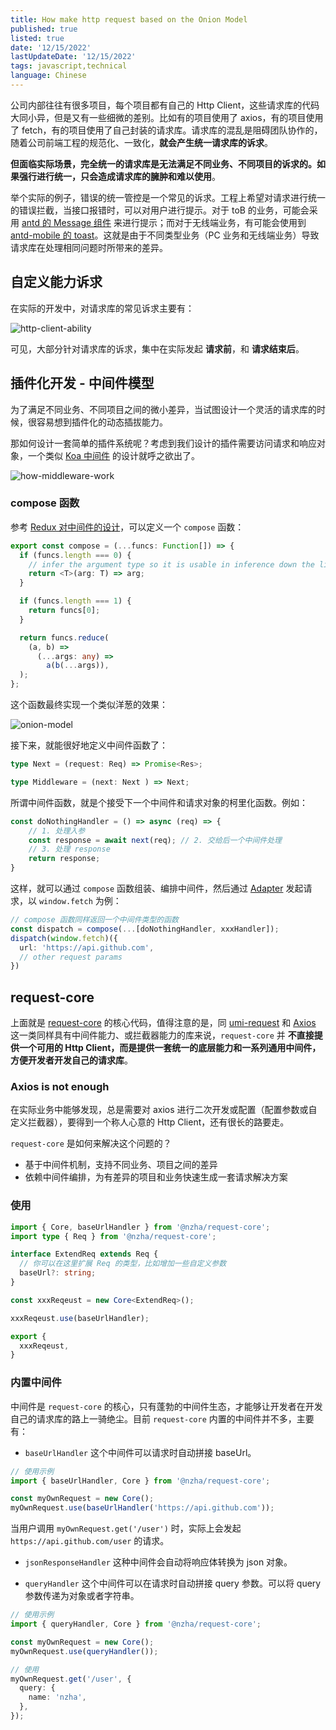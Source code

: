 ```yaml
---
title: How make http request based on the Onion Model
published: true
listed: true
date: '12/15/2022'
lastUpdateDate: '12/15/2022'
tags: javascript,technical
language: Chinese
---
```


公司内部往往有很多项目，每个项目都有自己的 Http Client，这些请求库的代码大同小异，但是又有一些细微的差别。比如有的项目使用了 axios，有的项目使用了 fetch，有的项目使用了自己封装的请求库。请求库的混乱是阻碍团队协作的，随着公司前端工程的规范化、一致化，**就会产生统一请求库的诉求**。

**但面临实际场景，完全统一的请求库是无法满足不同业务、不同项目的诉求的。如果强行进行统一，只会造成请求库的臃肿和难以使用**。

举个实际的例子，错误的统一管控是一个常见的诉求。工程上希望对请求进行统一的错误拦截，当接口报错时，可以对用户进行提示。对于 toB 的业务，可能会采用 [antd 的 Message 组件](https://ant.design/components/message-cn) 来进行提示；而对于无线端业务，有可能会使用到 [antd-mobile 的 toast](https://mobile.ant.design/zh/components/toast)。这就是由于不同类型业务（PC 业务和无线端业务）导致请求库在处理相同问题时所带来的差异。

## 自定义能力诉求

在实际的开发中，对请求库的常见诉求主要有：

![http-client-ability](https://pub-388464a2ac764e37ba36c5ea17d573ee.r2.dev/how-request-lib-work.png)

可见，大部分针对请求库的诉求，集中在实际发起 **请求前**，和 **请求结束后**。

## 插件化开发 - 中间件模型

为了满足不同业务、不同项目之间的微小差异，当试图设计一个灵活的请求库的时候，很容易想到插件化的动态插拔能力。

那如何设计一套简单的插件系统呢？考虑到我们设计的插件需要访问请求和响应对象，一个类似 [Koa 中间件](https://koajs.com/) 的设计就呼之欲出了。

![how-middleware-work](https://pub-388464a2ac764e37ba36c5ea17d573ee.r2.dev/how-onion-model-work.png)

### compose 函数

参考 [Redux 对中间件的设计](https://github.com/reduxjs/redux/blob/master/src/compose.ts)，可以定义一个 `compose` 函数：

```ts
export const compose = (...funcs: Function[]) => {
  if (funcs.length === 0) {
    // infer the argument type so it is usable in inference down the line
    return <T>(arg: T) => arg;
  }

  if (funcs.length === 1) {
    return funcs[0];
  }

  return funcs.reduce(
    (a, b) =>
      (...args: any) =>
        a(b(...args)),
  );
};
```

这个函数最终实现一个类似洋葱的效果：

<img src="https://pub-388464a2ac764e37ba36c5ea17d573ee.r2.dev/a-request-lib-onion-model.png" alt="onion-model" />

接下来，就能很好地定义中间件函数了：

```ts
type Next = (request: Req) => Promise<Res>;

type Middleware = (next: Next ) => Next;
```

所谓中间件函数，就是个接受下一个中间件和请求对象的柯里化函数。例如：

```ts
const doNothingHandler = () => async (req) => {
	// 1. 处理入参
	const response = await next(req); // 2. 交给后一个中间件处理
	// 3. 处理 response
	return response;
}
```

这样，就可以通过 `compose` 函数组装、编排中间件，然后通过 [Adapter](https://github.com/axios/axios#request-config) 发起请求，以 `window.fetch` 为例：

```ts
// compose 函数同样返回一个中间件类型的函数
const dispatch = compose(...[doNothingHandler, xxxHandler]);
dispatch(window.fetch)({
  url: 'https://api.github.com',
  // other request params
})
```

## request-core

上面就是 [request-core](https://github.com/maoxiaoke/request-core#readme) 的核心代码，值得注意的是，同 [umi-request](https://github.com/umijs/umi-request) 和 [Axios](https://github.com/axios/axios) 这一类同样具有中间件能力、或拦截器能力的库来说，`request-core` 并 **不直接提供一个可用的 Http Client，而是提供一套统一的底层能力和一系列通用中间件，方便开发者开发自己的请求库**。

### Axios is not enough

在实际业务中能够发现，总是需要对 axios 进行二次开发或配置（配置参数或自定义拦截器），要得到一个称人心意的 Http Client，还有很长的路要走。

`request-core` 是如何来解决这个问题的？

- 基于中间件机制，支持不同业务、项目之间的差异
- 依赖中间件编排，为有差异的项目和业务快速生成一套请求解决方案

### 使用

```ts
import { Core, baseUrlHandler } from '@nzha/request-core';
import type { Req } from '@nzha/request-core';

interface ExtendReq extends Req {
  // 你可以在这里扩展 Req 的类型，比如增加一些自定义参数
  baseUrl?: string;
}

const xxxReqeust = new Core<ExtendReq>();

xxxReqeust.use(baseUrlHandler);

export {
  xxxReqeust,
}
```

### 内置中间件

中间件是 `request-core` 的核心，只有蓬勃的中间件生态，才能够让开发者在开发自己的请求库的路上一骑绝尘。目前 `request-core` 内置的中间件并不多，主要有：

- `baseUrlHandler`
这个中间件可以请求时自动拼接 baseUrl。

```ts
// 使用示例
import { baseUrlHandler, Core } from '@nzha/request-core';

const myOwnRequest = new Core();
myOwnRequest.use(baseUrlHandler('https://api.github.com'));
```

当用户调用 `myOwnRequest.get('/user')` 时，实际上会发起 `https://api.github.com/user` 的请求。

- `jsonResponseHandler`
这种中间件会自动将响应体转换为 json 对象。

- `queryHandler`
这个中间件可以在请求时自动拼接 query 参数。可以将 query 参数传递为对象或者字符串。

```ts
// 使用示例
import { queryHandler, Core } from '@nzha/request-core';

const myOwnRequest = new Core();
myOwnRequest.use(queryHandler());

// 使用
myOwnRequest.get('/user', {
  query: {
    name: 'nzha',
  },
});
```



